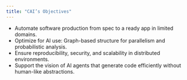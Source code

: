 ```yaml
---
title: "CAI’s Objectives"
---
```


- Automate software production from spec to a ready app in limited domains.
- Optimize for AI use: Graph-based structure for parallelism and probabilistic analysis.
- Ensure reproducibility, security, and scalability in distributed environments.
- Support the vision of AI agents that generate code efficiently without human-like abstractions.
